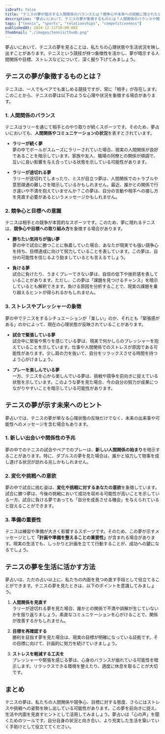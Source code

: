 ```yaml
---
isDraft: false
title: "テニスの夢が暗示する人間関係のバランスとは？競争心や未来への挑戦に隠されたヒントを解説"
description: "夢占いにおいて、テニスの夢が象徴するものとは？人間関係のバランスや競争心、未来の挑戦など、テニスが持つ多彩な意味を解説します。"
tags: ["tennis", "sports", "relationships", "competitiveness"]
publishedAt: 2024-12-11T10:00:00Z
thumbnail: "./images/tennis/thumb.png"
---
```


夢占いにおいて、テニスの夢を見ることは、私たちの心理状態や生活状況を映し出すことがあります。テニスという競技が持つ象徴性を活かし、夢が暗示する人間関係や目標、ストレスなどについて、深く掘り下げてみましょう。

<TableOfContents />

<AdUnitToc />

## テニスの夢が象徴するものとは？

テニスは、一人でもペアでも楽しめる競技ですが、常に「相手」が存在します。このことから、テニスの夢は以下のような心理や状況を象徴する場合があります。

### 1. <strong>人間関係のバランス</strong>

テニスはラリーを通じて相手とのやり取りが続くスポーツです。そのため、夢占いにおいても、<strong>人間関係やコミュニケーションの状況</strong>を表すとされています。

- <strong>ラリーが続く夢</strong>
  <br />
  夢の中でボールがスムーズにラリーされていた場合、現実の人間関係が良好であることを暗示しています。家族や友人、職場の同僚との関係が順調で、互いに良い影響を与え合っている状態を示している可能性があります。

- <strong>ラリーが途切れる夢</strong>
  <br />
  ラリーが途切れてしまったり、ミスが目立つ夢は、人間関係でのトラブルや意思疎通の難しさを暗示しているかもしれません。最近、誰かとの関係で行き違いや不満を抱えていませんか？この夢は、自分の言動や相手への接し方を見直す必要があるというメッセージかもしれません。

### 2. <strong>競争心と目標への意識</strong>

テニスは相手との競争が本質的なスポーツです。このため、夢に現れるテニスは、<strong>競争心や目標への取り組み方</strong>を象徴する場合があります。

- <strong>勝ちたい気持ちが強い夢</strong>
  <br />
  夢の中で試合に勝つことに執着していた場合、あなたが現実でも強い競争心を持ち、目標達成に向けて努力していることを表しています。この夢は、自分の可能性を信じるよう励ましているとも言えるでしょう。

- <strong>負ける夢</strong>
  <br />
  試合に負けたり、うまくプレーできない夢は、自信の低下や挫折感を表していることがあります。ただし、この夢は「課題を見つけるチャンス」を暗示しているとも解釈できます。負ける原因を分析することで、現実の課題を乗り越えるヒントが得られるかもしれません。

### 3. <strong>ストレスやプレッシャーの象徴</strong>

夢の中でテニスをするシチュエーションが「楽しい」のか、それとも「緊張感がある」のかによって、現在の心理状態が反映されていることがあります。

- <strong>試合で緊張している夢</strong>
  <br />
  試合中に緊張や焦りを感じている夢は、現実で何かしらのプレッシャーを抱えていることを示しています。仕事や人間関係でのストレスが原因である可能性があります。少し肩の力を抜いて、自分をリラックスさせる時間を持つよう心がけましょう。

- <strong>プレーを楽しんでいる夢</strong>
  <br />
  一方、テニスを心から楽しんでいる夢は、挑戦や競争を前向きに捉えている状態を示しています。このような夢を見た場合、今の自分の努力が成果につながりやすいことを暗示している可能性があります。

<AdUnit />

## テニスの夢が示す未来へのヒント

夢占いでは、テニスの夢が単なる心理状態の反映だけでなく、未来の出来事や可能性へのメッセージを含む場合もあります。

### 1. <strong>新しい出会いや関係性の予兆</strong>

夢の中でのテニスの試合やペアでのプレーは、<strong>新しい人間関係の始まり</strong>を暗示することがあります。特に、ダブルスの夢を見た場合は、誰かと協力して物事を成し遂げる状況が訪れる兆しかもしれません。

### 2. <strong>変化や挑戦への意欲</strong>

夢の中で試合に挑む姿は、<strong>変化や挑戦に対するあなたの意欲</strong>を象徴しています。試合に勝つ夢は、今後の挑戦において成功を収める可能性が高いことを示している一方、試合に負ける夢であっても「自分を成長させる機会」を与えられていると捉えることができます。

### 3. <strong>準備の重要性</strong>

テニスは練習や準備が大きく影響するスポーツです。そのため、この夢が示すメッセージとして<strong>「計画や準備を整えることの重要性」</strong>が含まれる場合があります。現実の生活でも、しっかりと計画を立てて行動することが、成功への鍵になるでしょう。

<AdUnit />

## テニスの夢を生活に活かす方法

夢占いは、ただの占い以上に、私たちの内面を見つめ直す手段として役立てることができます。テニスの夢を見たときは、以下のポイントを意識してみましょう。

1. <strong>人間関係を見直す</strong>
   <br />
   ラリーが途切れる夢を見た場合、誰かとの関係で不満や誤解が生じていないかを振り返りましょう。素直なコミュニケーションを心がけることで、関係が改善するかもしれません。

2. <strong>目標を再確認する</strong>
   <br />
   勝利を目指す夢を見た場合は、現実の目標が明確になっている証拠です。その目標に向けて、計画的に努力を続けていきましょう。

3. <strong>ストレスを軽減する工夫を</strong>
   <br />
   プレッシャーや緊張を感じる夢は、心身のバランスが崩れている可能性を暗示します。リラックスできる環境を整えたり、適度に休息を取ることが大切です。

<AdUnit />

## まとめ

テニスの夢は、私たちの人間関係や競争心、目標に対する態度、さらにはストレスや挑戦への姿勢を映し出している可能性があります。この夢を前向きに捉え、生活や内面を見直すヒントとして活用してみましょう。夢占いは「心の声」を聞くためのツールです。自分自身の状況と向き合い、より充実した生活を築いていく手助けとして役立ててください。
